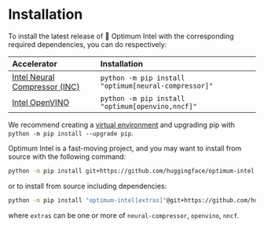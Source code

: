 <!---
Copyright 2022 The HuggingFace Team. All rights reserved.

Licensed under the Apache License, Version 2.0 (the "License");
you may not use this file except in compliance with the License.
You may obtain a copy of the License at

    http://www.apache.org/licenses/LICENSE-2.0

Unless required by applicable law or agreed to in writing, software
distributed under the License is distributed on an "AS IS" BASIS,
WITHOUT WARRANTIES OR CONDITIONS OF ANY KIND, either express or implied.
See the License for the specific language governing permissions and
limitations under the License.
-->

# Installation

To install the latest release of 🤗 Optimum Intel with the corresponding required dependencies, you can do respectively:

| Accelerator                                                                                                            | Installation                                        |
|:-----------------------------------------------------------------------------------------------------------------------|:----------------------------------------------------|
| [Intel Neural Compressor (INC)](https://www.intel.com/content/www/us/en/developer/tools/oneapi/neural-compressor.html) | `python -m pip install "optimum[neural-compressor]"`|
| [Intel OpenVINO](https://docs.openvino.ai/latest/index.html)                                                           | `python -m pip install "optimum[openvino,nncf]"`    |

We recommend creating a [virtual environment](https://packaging.python.org/en/latest/guides/installing-using-pip-and-virtual-environments/#creating-a-virtual-environment) and upgrading
pip with `python -m pip install --upgrade pip`.

Optimum Intel is a fast-moving project, and you may want to install from source with the following command:

```bash
python -m pip install git+https://github.com/huggingface/optimum-intel.git
```

or to install from source including dependencies:

```bash
python -m pip install "optimum-intel[extras]"@git+https://github.com/huggingface/optimum-intel.git
```

where `extras` can be one or more of `neural-compressor`, `openvino`, `nncf`.
